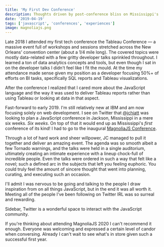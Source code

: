 ```yaml
---
title: 'My First Dev Conference'
description: Thoughts driven by post-conference bliss on Mississippi's first ever JavaScript conference
date: '2019-04-19'
tags: ['javascript', 'conferences', 'experiences']
image: magnoliajs.png
---
```


Late 2018 I attended my first tech conference the Tableau Conference &mdash; a massive event full of workshops and sessions stretched across the New Orleans' convention center (about a 1/4 mile long). The covered topics were mostly data-related with a few gritty developer talks sprinkled throughout. I learned a ton of data analytics concepts and tools, but even though I sat in on the developer talks I didn't feel like I fit the mould. At the time my attendance made sense given my position as a developer focusing 50%+ of efforts on BI tasks, specifically SQL reports and Tableau visualizations.

After the conference I realized that I cared more about the JavaScript language and the way it was used to deliver Tableau reports rather than using Tableau or looking at data in that aspect.

Fast-forward to early 2019. I'm still relatively new at IBM and am now focusing solely on web development. I see on Twitter that [@jchiatt](https://twitter.com/jchiatt) was looking to plan a JavaScript conference in Jackson, Mississippi in a mere six weeks. _Six weeks_. On top of that it would end up as Mississippi's _first_ conference of its kind! I had to go to the inaugural [MagnoliaJS Conference](https://magnoliajs.com).

Through a lot of hard work and sheer willpower, JC managed to pull it together and deliver an amazing event. The agenda was so smooth albeit a few Tornado warnings, and the talks were held in a single auditorium, ultimately creating an intimate experience with a lineup chock-full of incredible people. Even the talks were ordered in such a way that felt like a novel; such a defined arc in the subjects that left you feeling euphoric. You could truly feel the amount of sincere thought that went into planning, curating, and executing such an occasion.

I'll admit I was nervous to be going and talking to the people I draw inspiration from on all things JavaScript, but in the end it was all worth it. Meeting all of the people I've been following on Twitter IRL was so surreal and rewarding.

Sidebar, Twitter is a wonderful space to interact with the JavaScript community.

If you're thinking about attending MagnoliaJS 2020 I can't recommend it enough. Everyone was welcoming and expressed a certain level of candor when conversing. Already I can't wait to see what's in store given such a successful first year.
